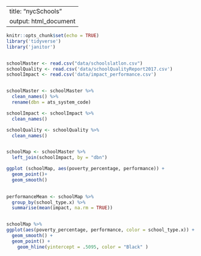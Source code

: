 

---
title: "nycSchools"
output: html_document
---

```r
knitr::opts_chunk$set(echo = TRUE)
library('tidyverse')
library('janitor')


schoolMaster <- read.csv("data/schoolslatlon.csv")
schoolQuality <- read.csv('data/schoolQualityReport2017.csv')
schoolImpact <- read.csv('data/impact_performance.csv')


schoolMaster <- schoolMaster %>%
  clean_names() %>%
  rename(dbn = ats_system_code)

schoolImpact <- schoolImpact %>%
  clean_names()

schoolQuality <- schoolQuality %>%
  clean_names()


schoolMap <- schoolMaster %>%
  left_join(schoolImpact, by = "dbn")

ggplot (schoolMap, aes(poverty_percentage, performance)) +
  geom_point()+
  geom_smooth()
  

```

```r

performanceMean <- schoolMap %>%
  group_by(school_type.x) %>%
  summarise(mean(impact, na.rm = TRUE))


schoolMap %>%
ggplot(aes(poverty_percentage, performance, color = school_type.x)) +
  geom_smooth() +
  geom_point() +
    geom_hline(yintercept = .5095, color = "Black" )




```